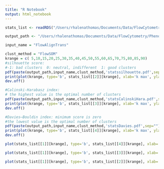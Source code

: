 ```yaml
---
title: "R Notebook"
output: html_notebook
---
```



```r

stats_list <- readRDS("/Users/rhalenathomas/Documents/Data/FlowCytometry/PhenoID/Analysis/9MBO/prepro_outsjan20-9000cells/Figure3/cluster_parameters/FlowSOM/FlowAlignTransFlowSOMstatslist.Rds")

```


```r


output_path <- "/Users/rhalenathomas/Documents/Data/FlowCytometry/PhenoID/Analysis/9MBO/prepro_outsjan20-9000cells/Figure3/cluster_parameters/FlowSOM/"

input_name = "FlowAlignTrans"

clust_method = "FlowSOM"
krange = c( 5,10,15,20,25,30,35,40,45,50,55,60,65,70,75,80,85,90)
#silhouette score:
#-1: bad clusters  0: neutral, indifferent  1: good clusters
pdf(paste(output_path,input_name,clust_method,'statssilhouette.pdf',sep=""),width =4, height = 4)
print(plot(krange, type='b', stats_list[[2]][krange], xlab='k max', ylab='Average Silhouette Scores', frame=TRUE))
dev.off()

#Calinski-Harabasz index: 
# the highest value is the optimal number of clusters
pdf(paste(output_path,input_name,clust_method,'statsCalinskiHara.pdf',sep=""),width =4, height = 4)
print(plot(krange, type='b', stats_list[[3]][krange], xlab='k max', ylab='Calinski-Harabasz index', frame=TRUE))
dev.off()

#Davies–Bouldin index: minimum score is zero
#the lowest value is the optimal number of clusters
pdf(paste(output_path,input_name,clust_method,'statsDavies.pdf',sep=""),width =4, height = 4)
print(plot(krange, type='b', stats_list[[4]][krange], xlab='k max', ylab='Davies–Bouldin index', frame=TRUE))
dev.off()
```

```r
plot(stats_list[[1]][krange], type='b', stats_list[[4]][krange], xlab='number of clusters', ylab='Davies–Bouldin index', frame=TRUE)

plot(stats_list[[1]][krange], type='b', stats_list[[3]][krange], xlab='number of clusters', ylab='Calinski-Harabasz index', frame=TRUE)

plot(stats_list[[1]][krange], type='b', stats_list[[2]][krange], xlab='number of clusters', ylab='Average Silhouette Scores', frame=TRUE)

```









